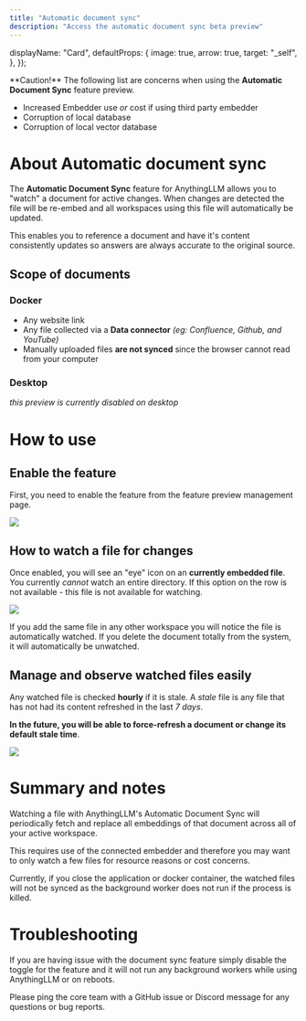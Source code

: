 ```yaml
---
title: "Automatic document sync"
description: "Access the automatic document sync beta preview"
---
```


  displayName: "Card",
  defaultProps: {
    image: true,
    arrow: true,
    target: "_self",
  },
});

<style global jsx>{`
  img {
    aspect-ratio: 16/9;
    object-fit: fit;
    border-radius: 20px;
  }
`}</style>

<Callout type="warning">
  **Caution!** The following list are concerns when using the <b>Automatic Document Sync</b> feature preview.

- Increased Embedder use _or_ cost if using third party embedder
- Corruption of local database
- Corruption of local vector database

</Callout>

# About Automatic document sync

The <b>Automatic Document Sync</b> feature for AnythingLLM allows you to "watch" a document for active changes. When changes are detected the file will be re-embed and all workspaces using this file will automatically be updated.

This enables you to reference a document and have it's content consistently updates so answers are always accurate to the original source.

## Scope of documents

### Docker

- Any website link
- Any file collected via a <b>Data connector</b> _(eg: Confluence, Github, and YouTube)_
- Manually uploaded files **are not synced** since the browser cannot read from your computer

### Desktop

_this preview is currently disabled on desktop_

# How to use

## Enable the feature

First, you need to enable the feature from the feature preview management page.

<Image
  src="/images/beta-preview/live-document-sync/enable.png"
  height={1080}
  width={1920}
  quality={100}
/>

## How to watch a file for changes

Once enabled, you will see an "eye" icon on an **currently embedded file**. You currently _cannot_ watch an entire directory. If this option on the row is not available - this file is not available for watching.

<Image
  src="/images/beta-preview/live-document-sync/watch.png"
  height={1080}
  width={1920}
  quality={100}
/>

If you add the same file in any other workspace you will notice the file is automatically watched. If you delete the document totally from the system, it will automatically be unwatched.

## Manage and observe watched files easily

Any watched file is checked **hourly** if it is stale. A _stale_ file is any file that has not had its content refreshed in the last _7 days_.

**In the future, you will be able to force-refresh a document or change its default stale time**.

<Image
  src="/images/beta-preview/live-document-sync/manage.png"
  height={1080}
  width={1920}
  quality={100}
/>

# Summary and notes

Watching a file with AnythingLLM's Automatic Document Sync will periodically fetch and replace all embeddings of that document across all of your active workspace.

This requires use of the connected embedder and therefore you may want to only watch a few files for resource reasons or cost concerns.

Currently, if you close the application or docker container, the watched files will not be synced as the background worker does not run if the process is killed.

# Troubleshooting

If you are having issue with the document sync feature simply disable the toggle for the feature and it will not run any background workers while using AnythingLLM or on reboots.

Please ping the core team with a GitHub issue or Discord message for any questions or bug reports.
